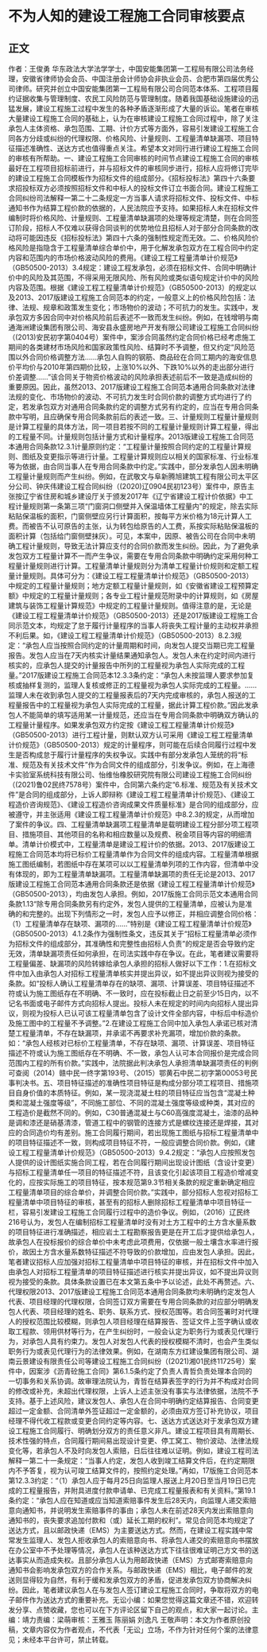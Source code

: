 # 不为人知的建设工程施工合同审核要点
## 正文
作者：王俊勇 华东政法大学法学学士，中国安能集团第一工程局有限公司法务经理，安徽省律师协会会员、中国注册会计师协会非执业会员、合肥市第四届优秀公司律师。研究并创立中国安能集团第一工程局有限公司合同范本体系、工程项目履约证据收集与管理制度、农民工风险防范与管理制度。随着我国基础设施建设的迅猛发展，建设工程施工过程中发生的各种矛盾逐渐形成了大量的诉讼。笔者在审核大量建设工程施工合同的基础上，认为在审核建设工程施工合同过程中，除了关注承包人主体资格、承包范围、工期、计价方式等方面外，容易引发建设工程施工合同各方分歧或纠纷的代理权限、价格风险、计量规则、工程量清单缺漏项、项目特征描述准确性、送达方式也值得重点关注。希望本文对同行进行建设工程施工合同的审核有所帮助。一、建设工程施工合同审核的时间节点建设工程施工合同的审核最好在工程项目招标前进行，并与招标文件的审核同步进行，招标人应将修订完毕的建设工程施工合同模板作为招标文件的组成部分。《招标投标法》第四十六条要求招投标双方必须按照招标文件和中标人的投标文件订立书面合同。建设工程施工合同纠纷司法解释一第二十二条规定一方当事人请求将招标文件、投标文件、中标通知书作为结算工程价款的依据的，人民法院应予支持。如果招标人未在招标文件编制时将价格风险、计量规则、工程量清单缺漏项的处理等规定清楚，则在合同签订阶段，招标人不仅难以获得合同谈判的优势地位且招标人对于部分合同条款的改动将可能因违反《招标投标法》第四十六条的强制性规定而无效。二、价格风险价格风险是指隐含于工程量清单综合单价中，用于化解发承包双方在工程合同中约定内容和范围内的市场价格波动风险的费用。《建设工程工程量清单计价规范》（GB50500-2013）3.4规定：建设工程发承包，必须在招标文件、合同中明确计价中的风险及其范围，不得采用无限风险、所有风险或类似语句规定计价中的风险内容及范围。根据《建设工程工程量清单计价规范》（GB50500-2013）的规定以及2013、2017版建设工程施工合同范本的约定，一般意义上的价格风险包括：法律、法规、规章和政策发生变化；市场物价的波动；不可抗力的发生。实践中，发承包双方多因合同中对价格风险前后表述不一致而发生纠纷。例如，在钱增明与南通海洲建设集团有限公司、海安县永盛房地产开发有限公司建设工程施工合同纠纷（(2013)安民初字第0404号）案件中，案涉合同虽然约定合同价格已经考虑施工期间的各类建材市场风险和国家政策性风险、结算时不予调整，但又约定“风险范围以外合同价格调整方法……承包人自购的钢筋、商品砼在合同工期内的海安信息价平均价与2010年第四期价比较，上涨10%以外、下跌10%以外的走出部分进行价差调整……”该合同关于物资价格波动的风险承担表述前后不一致是造成纠纷的重要原因。因此，虽然2013、2017版建设工程施工合同范本通用合同条款对法律法规的变化、市场物价的波动、不可抗力发生时合同价款的调整方式均进行了约定，若发承包双方对通用合同条款约定的调整方式另有约定的，应当在专用合同条款中写明，且应确保专用合同条款前后的表述一致。三、计量规则工程量计量规则是计算工程量的具体方法，同一项目若按不同的工程量计量规则计算工程量，得出的工程量不同。计量规则包括计量方式和计量程序。2013版建设工程施工合同范本通用合同条款12.3.1计量原则约定：“工程量计量按照合同约定的工程量计算规则、图纸及变更指示等进行计量。工程量计算规则应以相关的国家标准、行业标准等为依据，由合同当事人在专用合同条款中约定。”实践中，部分发承包人因未明确工程量计量规则而产生纠纷。例如，在武敬文与阜新腾旭建筑工程有限公司太平区分公司、钟庆伟建设工程合同纠纷（(2020)辽0904民初123号）案件中，原告主张按辽宁省住房和城乡建设厅关于颁发2017年《辽宁省建设工程计价依据》中工程计量规则第一条第三项“门窗洞口侧壁并入保温墙体工程量内"的规定，除去实际粘贴保温板的面积，门窗侧壁应另行计算面积，按每平方米价格为18元计算人工费。而被告不认可原告的主张，认为转包给原告的人工费，系按实际粘贴保温板的面积计算（包括给门窗侧壁抹灰）。可见，本案中，因原、被告公司在合同中未明确工程计量规则，导致无法计算应支付的合同价款而发生纠纷。因此，为了避免承发包双方工程量计算不一而产生争议，需要在专用合同条款中明确约定采用何种工程量计量规则进行计算。工程量清单计量规则分为清单工程量计价规则和定额工程量计量规则。具体可分为：《建设工程工程量清单计价规范》（GB50500-2013）中规定的工程量计量规则；地方定额工程量计量规则，如《安徽省建设工程预算定额》中规定的工程量计量规则；各专业工程计量规范附录中的计算规则，如《房屋建筑与装饰工程量计算规范》中规定的工程量计量规则。值得注意的是，无论是《建设工程工程量清单计价规范》（GB50500-2013）还是2017版建设工程施工合同示范文本，均规定了怠于履行计量程序的当事人将丧失工程计量的主动权并承担不利后果。如，《建设工程工程量清单计价规范》（GB50500-2013）8.2.3规定：“承包人应当按照合同约定的计量周期和时间，向发包人提交当期已完工程量报告。发包人应当在7天内核实计量结果通知承包人。发包人未在约定时间内进行核实的，应承包人提交的计量报告中所列的工程量视为承包人实际完成的工程量。”2017版建设工程施工合同范本12.3.3条约定：“承包人未按监理人要求参加复核或抽样复测的，监理人复核或修正的工程量视为承包人实际完成的工程量。……监理人未在收到承包人提交的工程量报表后的7天内完成审核的，承包人报送的工程量报告中的工程量视为承包人实际完成的工程量，据此计算工程价款。”因此发承包人不能简单的填写适用某一计量规范，还应当在专用合同条款中明确双方确认的工程量计量程序。如果发承包双方约定按《建设工程工程量清单计价规范》（GB50500-2013）进行工程计量，则默认双方认可采用《建设工程工程量清单计价规范》（GB50500-2013）规定的计量程序，则可能在后续合同履行过程中发生是否构成怠于履行计量程序的失权争议。实践中有部分发承包人笼统的将“标准、规范及有关技术文件”作为合同文件的组成部分，引发争议。例如，在上海德卡实验室系统科技有限公司、怡维怡橡胶研究院有限公司建设工程施工合同纠纷（(2021)鲁02民终7578号）案件中，合同第六条约定“6.标准、规范及有关技术文件”是合同的组成部分，上诉人即辩称《建设工程工程量清单计价规范》、《建设工程造价咨询规范》、《建设工程造价咨询成果文件质量标准》是合同的组成部分，应被遵守，并主张适用《建设工程工程量清单计价规范》中8.2.3的规定，从而增加了案件的争议。四、工程量清单缺漏项工程量清单是载明建设工程分部分项工程项目、措施项目、其他项目的名称和相应数量以及规费、税金项目等内容的明细清单。清单计价模式中，工程量清单是建设工程计价的依据。2013、2017版建设工程施工合同范本均将已标价工程量清单作为合同文件的组成内容。工程量清单根据施工图纸编制，若图纸中存在某项可以以工程量清单列项的工作内容，但清单中没有体现的，即为工程量清单缺漏项。工程量清单缺漏项的责任无论是2013、2017版建设工程施工合同范本通用合同条款还是依据《建设工程工程量清单计价规范》（GB50500-2013），均由发包人承担。例如，2017版施工合同示范文本通用合同条款1.13“除专用合同条款另有约定外，发包人提供的工程量清单，应被认为是准确的和完整的。出现下列情形之一时，发包人应予以修正，并相应调整合同价格：（1）工程量清单存在缺项、漏项的……”特别是《建设工程工程量清单计价规范》（GB50500-2013）4.1.2条作为强制性条文，违反其关于“招标工程量清单必须作为招标文件的组成部分，其准确性和完整性由招标人负责”的规定是否会导致约定无效，清单缺漏项责任如何承担，在司法实践中存在争议。在此，笔者建议需要将工程量偏差、缺漏项的风险转嫁给承包人承担的招标人做好以下工作：1.在招标文件中加入由承包人对招标工程量清单核实并提出异议，如不提出异议则视为接受的条款。如“投标人确认工程量清单存在的缺项、漏项、计算误差、项目特征描述不符或认为施工图纸存在不明确、不一致时，应在投标截止日之前至少15日内，以不记名书面或电子邮件方式向招标人提出。投标人未在规定的时间内向招标人提出异议，则视为投标人已认可该工程量清单包含了设计文件全部内容，中标后中标造价及施工图中的工程量不予调整。”2.在建设工程施工合同中加入承包人承诺已核对清楚工程量清单，不存在缺漏项，并承诺不再要求补充漏项，增加价款的条款。如：“承包人经核对已标价工程量清单，不存在缺项、漏项、计算误差、项目特征描述不符或认为施工图纸存在不明确、不一致，承包人认可本合同报价是完成合同范围内工程的所有价款。”实践中，法院据此判决承包人承担清单缺漏项责任的判例可查阅（2014）赣中民一终字第193号、（2015）鄂黄石中民二初字第00053号民事判决书。五、项目特征描述的准确性项目特征是构成分部分项工程项目、措施项目自身价值的本质特征。例如，某一现浇混凝土柱的项目特征应当包含“混凝土种类和混凝土强度等级”，不同施工部位、不同的混凝土强度等级或种类，其对应的工程造价是截然不同的。例如，C30普通混凝土与C60高强度混凝土，油漆的品种是调和漆还是硝基清漆，管道工程中的钢管的连接方式是螺纹连接还是焊接，其对应的合同造价均有差别。施工合同履行期间，若出现施工图纸与招标工程量清单中的项目特征描述不一致，则构成项目特征不符，一般应调整合同价款。例如，《建设工程工程量清单计价规范》（GB50500-2013）9.4.2规定：“承包人应按照发包人提供的设计图纸实施合同工程，若在合同履行期间出现设计图纸（含设计变更）与招标工程量清单任一项目的特征描述不符，且该变化引起该项目工程造价增减变化的，应按实际施工的项目特征，按本规范第9.3节相关条款的规定重新确定相应工程量清单项目的综合单价，并调整合同价款。”实践中，部分招标人忽视对招标工程量清单中项目特征的审核，甚至有的招标人删除招标工程量清单中项目特征一栏，容易引发建设工程施工合同履行过程中的造价争议。例如，（2016）辽民终216号认为，发包人在编制招标工程量清单时没有对土方工程中的土方含水量系数的项目特征进行准确描述，相应岩土工程勘察报告更是在开工后才提供给承包人，故承包人在投标报价的综合单价中未考虑此项费用，仅依据一般土壤含水率进行报价，故因土方含水量系数特征描述不符导致的价款增加，应由发包人承担。因此，笔者建议招标人应加强对招标工程量清单中项目特征的审核，并在招标文件中加入由承包人对招标工程量清单的项目特征描述进行核实并提出异议，如不提出异议则视为接受的条款。具体条款设置已在本文第五条中予以论述，此处不再赘述。六、代理权限2013、2017版建设工程施工合同范本通用合同条款均未明确约定发包人代表、项目经理的代理权限，合同签订双方需要在专用合同条款的对应部分明确发包人代表、项目经理的姓名、职务、联系方式、授权范围等。若合同签署时对代理人的授权范围比较模糊，则承包人项目经理在结算报告、签证文件上签字确认或收取工程款、领用供材等行为，在产生纠纷时，一般会认定为职务行为或表见代理行为，对承包人具有约束力。发包人对发包人代表的授权模糊不清时，也会产生类似职务行为或表见代理行为的法律效果。例如，在湖南东方红建设集团有限公司、湖南云景建设有限责任公司等建设工程施工合同纠纷（(2021)湘01民终11725号）案件中，因案涉《沥青砼施工合同》第6.1.5条约定了负责人青哲负责处理本合同的一切事务和关系协调。故审理法院认为，青哲在结算表签字的行为并不构成对合同的修改或补充，未超出代理权限，上诉人上述主张没有事实与法律依据，法院不予支持。基于上述风险，建议发包人、承包人在合同中明确约定结算报告、合同变更超过一定金额、合同清单外签证超过一定金额的，必须由双方签订补充协议，项目经理不得代收工程款或变更合同约定等内容。七、送达方式送达对于发承包双方建设工程施工合同履行、明确划分双方的责任意义非凡。建设工程项目具有周期长、技术性强的特点，合同履行期间易出现设计变更、停工窝工、物价波动、法律法规变化等，若承包人不及时向发包人索赔，日后往往难以证明。例如，建设工程司法解释一第二十一条规定：“当事人约定，发包人收到竣工结算文件后，在约定期限内不予答复，视为认可竣工结算文件的，按照约定处理。”再如，17版施工合同范本第12.3.3约定：“（1）承包人应于每月25日向监理人报送上月20日至当月19日已完成的工程量报告，并附具进度付款申请单、已完成工程量报表和有关资料。”第19.1条约定：“承包人应在知道或应当知道索赔事件发生后28天内，向监理人递交索赔意向通知书，并说明发生索赔事件的事由；承包人未在前述28天内发出索赔意向通知书的，丧失要求追加付款和（或）延长工期的权利”。常见合同范本均规定了送达方式，且以邮政快递（EMS）为主要送达方式。然而，在建设工程实践中常常发生监理人、发包人拒收承包人的索赔意向书、将承包人递交的索赔意向书摆放在办公室中不予处理等情况，承包人在该种送达方式下往往很难证明己方文书的送达事实从而造成失权。且部分承包人认为用邮政快递（EMS）方式邮寄索赔意向通知书会影响发承包双方的合作关系。与邮政快递（EMS）相比，电子邮件的发送则显得较为自然，有利于缓和发承包双方的矛盾，促进发承包双方协商解决纠纷。因此，笔者建议承包人在与发包人签订建设工程施工合同时，争取将双方的电子邮件作为送达方式的重要补充。无讼小编：如果您觉得这篇文章还不错，欢迎转发分享、点赞收藏，您也可以在下方评论区留下自己的观点，和大家一起讨论。主编：靖力责编：梁萌审核：王雅玉 陈丽娟 刘逸凡 王敬声明：本文为作者原创投稿，文章内容仅为作者观点，不代表「无讼」立场，不作为针对任何个案的法律意见；未经本平台许可，禁止转载。